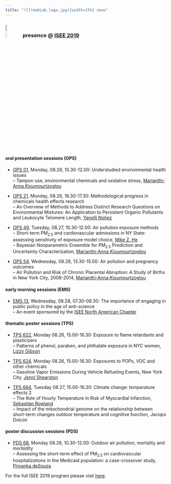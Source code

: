 ```yaml
---
title: "![](makLab_logo.jpg){width=15%} news"
---
```


### ![](makLab_logo.jpg){ width=10%} presence @ [ISEE 2019](https://isee2019.org/){target="_blank"}

#### oral presentation sessions (OPS)

- [OPS 01](https://cbd.eventsair.com/QuickEventWebsitePortal/isee2019/program/Agenda/AgendaItemDetail?id=1fb6e776-51c7-4b88-ba99-e5f9739eaed0){target="_blank"}, Monday, 08.26, 10.30-12.00: Understudied environmental health issues <br> 
-- Tampon use, environmental chemicals and oxidative stress, [Marianthi-Anna Kioumourtzoglou](https://www.mailman.columbia.edu/people/our-faculty/mk3961){target="_blank"} 

- [OPS 21](https://cbd.eventsair.com/QuickEventWebsitePortal/isee2019/program/Agenda/AgendaItemDetail?id=64122fba-849b-49af-a224-419e4ee9ba83){target="_blank"}, Monday, 08.26, 16.30-17.30: Methodological progress in chemicals health effects research <br>
-- An Overview of Methods to Address Distinct Research Questions on Environmental Mixtures: An Application to Persistent Organic Pollutants and Leukocyte Telomere Length, [Yanelli N<span>&#250;&#241;</span>ez](https://yanellinunez.github.io){target="_blank"}

- [OPS 49](https://cbd.eventsair.com/QuickEventWebsitePortal/isee2019/program/Agenda/AgendaItemDetail?id=011663fb-b606-46ba-87e6-3a78dd33f3fc){target="_blank"}, Tuesday, 08.27, 10.30-12.00: Air pollution exposure methods <br> 
-- Short-term PM<sub>2.5</sub> and cardiovascular admissions in NY State: assessing sensitivity of exposure model choice, [Mike Z. He](https://mike-z-he.github.io/index.html){target="_blank"} <br> 
-- Bayesian Nonparametric Ensemble for PM<sub>2.5</sub> Prediction and Uncertainty Characterization, [Marianthi-Anna Kioumourtzoglou](https://www.mailman.columbia.edu/people/our-faculty/mk3961){target="_blank"}

- [OPS 54](https://cbd.eventsair.com/QuickEventWebsitePortal/isee2019/program/Agenda/AgendaItemDetail?id=ca339170-f685-4e9c-b3ad-20ed6020445f){target="_blank"}, Wednesday, 08.28, 13.30-15.00: Air pollution and pregnancy outcomes <br> 
-- Air Pollution and Risk of Chronic Placental Abruption: A Study of Births in New York City, 2008-2014, [Marianthi-Anna Kioumourtzoglou](https://www.mailman.columbia.edu/people/our-faculty/mk3961){target="_blank"}


#### early morning sessions (EMS)

- [EMS 13](https://cbd.eventsair.com/QuickEventWebsitePortal/isee2019/program/Agenda/AgendaItemDetail?id=b7bfa86a-deae-43ee-a357-99005d39c729){target="_blank"}, Wednesday, 08.28, 07.30-08.30: The importance of engaging in public policy in the age of anti-science <br> 
-- An event sponsored by the [ISEE North American Chapter](https://www.iseepi.org/Public/Chapters/North-American/Public/Regional_Chapters/NA_Chapter.aspx?hkey=b9352075-0b5d-43c3-aac0-ce581e024900){target="_blank"}


#### thematic poster sessions (TPS)

- [TPS 622](https://cbd.eventsair.com/QuickEventWebsitePortal/isee2019/program/Agenda/AgendaItemDetail?id=b6d6c711-dd3a-456f-baa6-ea27f317da0e){target="_blank"}, Monday 08.26, 15.00-16.30: Exposure to flame retardants and plasticizers <br>
-- Patterns of phenol, paraben, and phthalate exposure in NYC women, [Lizzy Gibson](https://lizzyagibson.github.io){target="_blank"}

- [TPS 624](https://cbd.eventsair.com/QuickEventWebsitePortal/isee2019/program/Agenda/AgendaItemDetail?id=f153f6b6-9a9b-4f24-9b7b-ac07fa4ca8f0){target="_blank"}, Monday 08.26, 15.00-16.30: Exposures to POPs, VOC and other chemicals <br>
-- Gasoline Vapor Emissions During Vehicle Refueling Events, New York City, [Jenni Shearston](https://jenni-shearston.github.io/){target="_blank"}

- [TPS 664](https://cbd.eventsair.com/QuickEventWebsitePortal/isee2019/program/Agenda/AgendaItemDetail?id=23886f88-0717-4161-bbd0-1968f795ac0e){target="_blank"}, Tuesday 08.27, 15.00-16.30: Climate change: temperature effects 2 <br>
-- The Role of Hourly Temperature in Risk of Myocardial Infarction, [Sebastian Rowland](https://s-rowland.github.io/srowland.github.io/index.html){target="_blank"} <br>
-- Impact of the mitochondrial genome on the relationship between short-term changes outdoor temperature and cognitive function, Jacopo Dolcini


#### poster discussion sessions (PDS)

- [PDS 68](https://cbd.eventsair.com/QuickEventWebsitePortal/isee2019/program/Agenda/AgendaItemDetail?id=4c5893dd-14b7-4d88-b840-8af7815954c1){target="_blank"}, Monday 08.26, 10.30-12.00: Outdoor air pollution, mortality and morbidity<br>
-- Assessing the short-term effect of PM<sub>2.5</sub> on cardiovascular hospitalizations in the Medicaid population: a case-crossover study, [Priyanka deSouza](http://priyankadesouza.mit.edu/){target="_blank"}


For the full ISEE 2019 program please visit [here](https://cbd.eventsair.com/QuickEventWebsitePortal/isee2019/program/Agenda){target="_blank"}.
